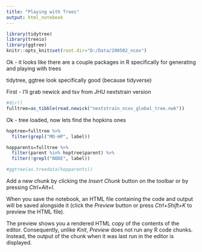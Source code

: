 ---
title: "Playing with Trees"
output: html_notebook
---
```{r, setup, include=FALSE}
library(tidytree)
library(treeio)
library(ggtree)
knitr::opts_knit$set(root.dir="D:/Data/200502_ncov")

```


Ok - it looks like there are a couple packages in R specifically for generating and playing with trees

tidytree, ggtree look specifically good (because tidyverse)

First - I'll grab newick and tsv from JHU nextstrain version

```{r}
#dir()
fulltree=as_tibble(read.newick("nextstrain_ncov_global_tree.nwk"))
```
Ok - tree loaded, now lets find the hopkins ones
```{r}

hoptree=fulltree %>%
  filter(grepl("MD-HP", label))

hopparents=fulltree %>%
  filter(parent %in% hoptree$parent) %>%
  filter(!grepl("NODE", label))

#ggtree(as.treedata(hopparents))
```

Add a new chunk by clicking the *Insert Chunk* button on the toolbar or by pressing *Ctrl+Alt+I*.

When you save the notebook, an HTML file containing the code and output will be saved alongside it (click the *Preview* button or press *Ctrl+Shift+K* to preview the HTML file).

The preview shows you a rendered HTML copy of the contents of the editor. Consequently, unlike *Knit*, *Preview* does not run any R code chunks. Instead, the output of the chunk when it was last run in the editor is displayed.
